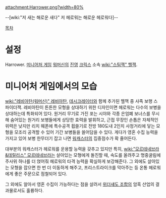 attachment:Harrower.png?width=80% 

--[wiki:"저 새는 해로운 새다" 저 헤로워는 해로운 헤로워다]--

[[목차]]
= 설정 =
Harrower. [[미니어처 게임]] [[워머신]]의 [[진영]] [[크릭스]] 소속 [[wiki:"스팀잭" 헬잭]].


= 미니어처 게임에서의 모습 =
[[wiki:"레비아탄(워머신)" 레비아탄]], [[데시크레이터]]와 함께 추가된 헬잭 중 사족 보행 스파이더잭. 레비아탄이 튼튼한 모형을 상대하기 위한 디자인이면 헤로워는 다수의 보병을 상대하는데 특화되어 있다. 원거리 무기로 가진 포는 시야와 각종 은엄폐 보너스를 무시해 숨어있는 원거리 보병들에게 상당한 효력을 발휘하고, 근접 무장인 손톱은 자체적인 위력은 낮지만 리치 웨폰에 특수공격 휩쓸기로 전방 180도내 2인치 사정거리에 닿는 모형을 모조리 공격할 수 있어 기간 보병들을 쓸어담을 수 있다. 게다가 영혼 수집 능력을 가지고 있어 보병 한무더기 잡고 나면 [[워캐스터]]의 집중점수가 확 줄어든다. 

대부분의 워캐스터가 헤로워를 운용할 능력을 갖추고 있지만 특히, [[wiki:"모르테네브라&데릴리스" 모르테네브라]]는 살아있는 모형에게 돌진할 때, 속도를 올려주고 명중굴림에 주사위 하나를 더 얹어줘 헤로워의 타격 능력을 확실하게 보강해준다. 그 외에도 살아있는 모형을 잡으면 한 번 더 이동하게 해주고, 프리스트라이크를 막아주는 등 온통 헤로워에게 좋은 주문으로 점철되어 있다.

그 외에도 알아서 영혼 수집이 가능하다는 점을 살려서 [[위더섀도 조합]]의 암흑 산업의 결과물로서도 훌륭하다.
